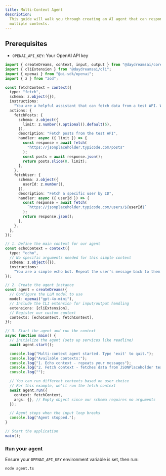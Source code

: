 ```yaml
---
title: Multi-Context Agent
description:
  This guide will walk you through creating an AI agent that can respond to
  multiple contexts.
---
```


## Prerequisites

- `OPENAI_API_KEY`: Your OpenAI API key

```typescript title="agent.ts"
import { createDreams, context, input, output } from "@daydreamsai/core";
import { cliExtension } from "@daydreamsai/cli";
import { openai } from "@ai-sdk/openai";
import { z } from "zod";

const fetchContext = context({
  type: "fetch",
  schema: z.object({}),
  instructions:
    "You are a helpful assistant that can fetch data from a test API. When asked, fetch and display data from the JSONPlaceholder API.",
  actions: {
    fetchPosts: {
      schema: z.object({
        limit: z.number().optional().default(5),
      }),
      description: "Fetch posts from the test API",
      handler: async ({ limit }) => {
        const response = await fetch(
          "https://jsonplaceholder.typicode.com/posts"
        );
        const posts = await response.json();
        return posts.slice(0, limit);
      },
    },
    fetchUser: {
      schema: z.object({
        userId: z.number(),
      }),
      description: "Fetch a specific user by ID",
      handler: async ({ userId }) => {
        const response = await fetch(
          `https://jsonplaceholder.typicode.com/users/${userId}`
        );
        return response.json();
      },
    },
  },
});

// 1. Define the main context for our agent
const echoContext = context({
  type: "echo",
  // No specific arguments needed for this simple context
  schema: z.object({}),
  instructions:
    "You are a simple echo bot. Repeat the user's message back to them.",
});

// 2. Create the agent instance
const agent = createDreams({
  // Configure the LLM model to use
  model: openai("gpt-4o-mini"),
  // Include the CLI extension for input/output handling
  extensions: [cliExtension],
  // Register our custom context
  contexts: [echoContext, fetchContext],
});

// 3. Start the agent and run the context
async function main() {
  // Initialize the agent (sets up services like readline)
  await agent.start();

  console.log("Multi-context agent started. Type 'exit' to quit.");
  console.log("Available contexts:");
  console.log("1. Echo context - repeats your messages");
  console.log("2. Fetch context - fetches data from JSONPlaceholder test API");
  console.log("");

  // You can run different contexts based on user choice
  // For this example, we'll run the fetch context
  await agent.run({
    context: fetchContext,
    args: {}, // Empty object since our schema requires no arguments
  });

  // Agent stops when the input loop breaks
  console.log("Agent stopped.");
}

// Start the application
main();
```

### Run your agent

Ensure your `OPENAI_API_KEY` environment variable is set, then run:

```bash title="run-agent.sh"
node agent.ts
```
